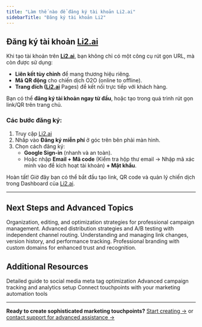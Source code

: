 ```yaml
---
title: "Làm thế nào để đăng ký tài khoản Li2.ai"
sidebarTitle: "Đăng ký tài khoản Li2"
---
```


## Đăng ký tài khoản [Li2.ai](http://Li2.ai)

Khi tạo tài khoản trên [**Li2.ai**](http://Li2.ai), bạn không chỉ có một công cụ rút gọn URL, mà còn được sử dụng:

- **Liên kết tùy chỉnh** để mang thương hiệu riêng.
- **Mã QR động** cho chiến dịch O2O (online to offline).
- **Trang đích (**[**Li2.ai**](http://Li2.ai) Pages) để kết nối trực tiếp với khách hàng.

Bạn có thể **đăng ký tài khoản ngay từ đầu**, hoặc tạo trong quá trình rút gọn link/QR trên trang chủ.

### Các bước đăng ký:

1. Truy cập [Li2.ai](http://Li2.ai)
2. Nhấp vào **Đăng ký miễn phí** ở góc trên bên phải màn hình.
3. Chọn cách đăng ký:
   - **Google Sign-in** (nhanh và an toàn).
   - Hoặc nhập **Email + Mã code** (Kiểm tra hộp thư email → Nhập mã xác minh vào để kích hoạt tài khoản) **\+ Mật khẩu**.

Hoàn tất! Giờ đây bạn có thể bắt đầu tạo link, QR code và quản lý chiến dịch trong Dashboard của [Li2.ai](http://Li2.ai).

---

## Next Steps and Advanced Topics

<CardGroup cols={2}>
  <Card title="Managing Touchpoints" icon="gear" color="#7C3AED" href="/touchpoints/managing-touchpoints">
    Organization, editing, and optimization strategies for professional campaign management.
  </Card>
  <Card title="Multi-Channel Routing" icon="route" color="#A855F7" href="/touchpoints/multi-channel-routing">
    Advanced distribution strategies and A/B testing with independent channel routing.
  </Card>
  <Card title="Link Versioning Management" icon="code-branch" color="#7C3AED" href="/touchpoints/link-versioning">
    Understanding and managing link changes, version history, and performance tracking.
  </Card>
  <Card title="Custom Domain Setup" icon="globe" color="#A855F7" href="/touchpoints/custom-domains">
    Professional branding with custom domains for enhanced trust and recognition.
  </Card>
</CardGroup>

## Additional Resources

<CardGroup cols={3}>
  <Card title="Social Media Optimization" icon="share-nodes" href="/social-media/overview">
    Detailed guide to social media meta tag optimization
  </Card>
  <Card title="UTM Parameter Management" icon="chart-line" href="/analytics/utm-parameters">
    Advanced campaign tracking and analytics setup
  </Card>
  <Card title="Marketing Integrations" icon="plug" href="/integrations/overview">
    Connect touchpoints with your marketing automation tools
  </Card>
</CardGroup>

---

**Ready to create sophisticated marketing touchpoints?** [Start creating →](https://app.li2.ai) or [contact support for advanced assistance →](mailto:support@li2.ai)